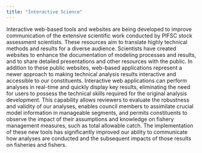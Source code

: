 ```yaml
---
title: "Interactive Science"
---
```


Interactive web-based tools and websites are being developed to improve communication of the extensive scientific work conducted by PIFSC stock assessment scientists. These resources aim to translate highly technical methods and results for a diverse audience. Scientists have created websites to enhance the documentation of modeling processes and results, and to share detailed presentations and other resources with the public. In addition to these public websites, web-based applications represent a newer approach to making technical analysis results interactive and accessible to our constituents. Interactive web applications can perform analyses in real-time and quickly display key results, eliminating the need for users to possess the technical skills required for the original analysis development. This capability allows reviewers to evaluate the robustness and validity of our analyses, enables council members to assimilate crucial model information in manageable segments, and permits constituents to observe the impact of their assumptions and knowledge on fishery management measures, such as total allowable catch. The implementation of these new tools has significantly improved our ability to communicate how analyses are conducted and the subsequent impacts of those results on fisheries and fishers.
